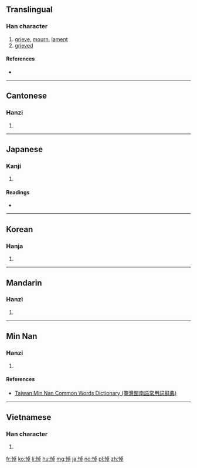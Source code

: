 ==Translingual==

===Han character===
{{Han char|rn=61|rad=心|as=08|sn=11|four=91046|canj=PYAJ|ids=⿰忄卓}}

# [[grieve]], [[mourn]], [[lament]]
# [[grieved]]

====References====
* {{Han ref|kx=0389.130|dkj=10738|dj=0722.180|hdz=42314.140|uh=60BC|ud=24764|bh=B1A5|bd=45477}}

----

==Cantonese==

===Hanzi===
{{yue-hanzi|jyut=[[dou6]]|y=dou6}}

# {{defn|lang=yue|sort=心08}}

----

==Japanese==

===Kanji===
{{ja-kanji|grade=c|rs=心08}}

# {{defn|lang=ja|sort=心08}}

====Readings====
* {{ja-readings|on=[[とう]] (tō)|kun=[[いたむ]] (itamu)}}

----

==Korean==

===Hanja===
{{ko-hanja|hangeul=도|eumhun=|rv=do|mr=to|y=to}}

# {{defn|lang=ko|sort=心08}}

----

==Mandarin==

===Hanzi===
{{cmn-hanzi|pin=[[dào]] ([[dao4]])|wg=tao<sup>4</sup>}}

# {{defn|lang=cmn|sort=心08}}

----

==Min Nan==

===Hanzi===
{{nan-hanzi|tlpa=[[tō]] (to<sup>7</sup>)}}

# {{defn|lang=nan|sort=心08}}

====References====
*[http://twblg.dict.edu.tw/holodict_new/index.html Taiwan Min Nan Common Words Dictionary (臺灣閩南語常用詞辭典)]

----

==Vietnamese==

===Han character===
{{vi-hantu|[[điệu]], [[xịu]]|rs=心08}}

# {{defn|lang=vi|sort=心08}}

[[fr:悼]]
[[ko:悼]]
[[li:悼]]
[[hu:悼]]
[[mg:悼]]
[[ja:悼]]
[[no:悼]]
[[pl:悼]]
[[zh:悼]]